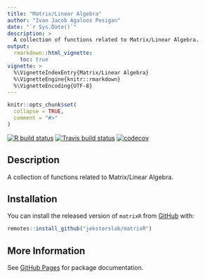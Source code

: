 ```yaml
---
title: "Matrix/Linear Algebra"
author: "Ivan Jacob Agaloos Pesigan"
date: "`r Sys.Date()`"
description: >
  A collection of functions related to Matrix/Linear Algebra.
output:
  rmarkdown::html_vignette:
    toc: true
vignette: >
  %\VignetteIndexEntry{Matrix/Linear Algebra}
  %\VignetteEngine{knitr::rmarkdown}
  %\VignetteEncoding{UTF-8}
---
```


```r
knitr::opts_chunk$set(
  collapse = TRUE,
  comment = "#>"
)
```

<!-- badges: start -->
[![R build status](https://github.com/jeksterslab/matrixR/workflows/R-CMD-check/badge.svg?branch=master)](https://github.com/jeksterslab/matrixR/actions?workflow=R-CMD-check)
[![Travis build status](https://travis-ci.com/jeksterslab/matrixR.svg?branch=master)](https://travis-ci.com/jeksterslab/matrixR)
[![codecov](https://codecov.io/github/jeksterslab/matrixR/branch/master/graphs/badge.svg)](https://codecov.io/github/jeksterslab/matrixR) 
<!-- badges: end -->

## Description

A collection of functions related to Matrix/Linear Algebra.

## Installation

You can install the released version of `matrixR` from [GitHub](https://github.com/jeksterslab/matrixR) with:

```r
remotes::install_github("jeksterslab/matrixR")
```

## More Information

See [GitHub Pages](https://jeksterslab.github.io/matrixR/index.html)
for package documentation.
